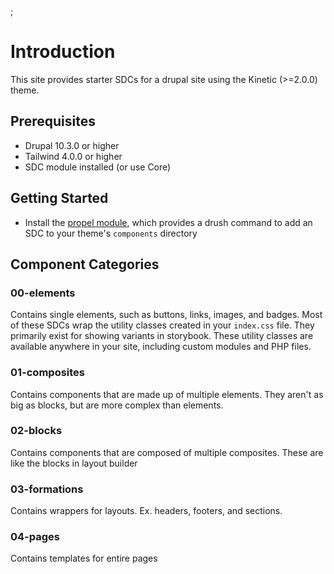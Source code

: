 
<Meta title="Introduction" />;

# Introduction

This site provides starter SDCs for a drupal site using the Kinetic (>=2.0.0) theme.

## Prerequisites

- Drupal 10.3.0 or higher
- Tailwind 4.0.0 or higher
- SDC module installed (or use Core)

## Getting Started

- Install the [propel module](https://github.com/elevatedthird/propel_drush), which provides a drush command to add an SDC to your theme's `components` directory

## Component Categories

### 00-elements

Contains single elements, such as buttons, links, images, and badges.
Most of these SDCs wrap the utility classes created in your `index.css` file. They primarily exist for showing variants in storybook.
These utility classes are available anywhere in your site, including custom modules and PHP files.

### 01-composites

Contains components that are made up of multiple elements. They aren't
as big as blocks, but are more complex than elements.

### 02-blocks

Contains components that are composed of multiple composites. These are like the blocks in layout builder

### 03-formations

Contains wrappers for layouts. Ex. headers, footers, and sections.

### 04-pages

Contains templates for entire pages
